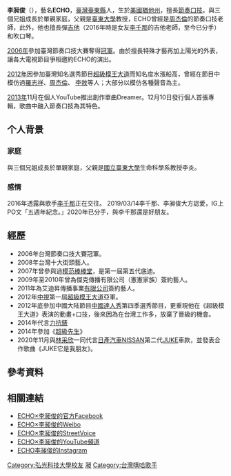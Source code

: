 {{multiple issues|
{{copyedit|time=2016-10-09T09:25:56+00:00}}
{{prose|time=2016-10-09T09:25:56+00:00}}
{{blpunsourced|time=2018-06-30T05:06:40+00:00}}
{{fansite|time=2018-06-30T05:06:40+00:00}}
}}
{{藝人
| 本名 = 李昶俊
| 類型 = 男藝人
| 出生日期 = {{Birth_date_and_age|1986|2|1}}
| 出生地點 = {{USA}}[[猶他州|猶他州]]
| 國籍 = {{ROC}}<br>{{USA}}
| 語言 = [[國語|國語]]、[[英語|英語]]
| 教育程度 = [[弘光科技大學|弘光科技大學]]生物科技學系[[學士|學士]]
| 經紀公司 = 矩放實業有限公司
| 網站 = [https://www.facebook.com/beatboxecho/ 李昶俊ECHO 臉書粉絲團]。
| 姓名 = ECHO
| 英文名 = Echo Lee
}}
'''李昶俊'''（{{bd|1986年|2月1日}}），藝名'''ECHO'''，[[臺灣|臺灣]][[臺東縣|臺東縣]]人，生於[[美國|美國]][[猶他州|猶他州]]，擅長[[節奏口技|節奏口技]]。與三個兄姐成長於單親家庭，父親是[[臺東大學|臺東大學]]教授，ECHO曾經是[[周杰倫|周杰倫]]的節奏口技老師，此外，他也擅長彈[[吉他|吉他]]（2016年時是女友[[李千那|李千那]]的吉他老師，至今已分手）和吹口琴。

[[2006年|2006年]]參加臺灣節奏口技大賽奪得[[冠軍|冠軍]]。由於擅長特殊才藝再加上陽光的外表，讓各大電視節目爭相邀約ECHO的演出。

[[2012年|2012年]]因參加臺灣知名選秀節目[[超級模王大道_(第一屆)|超級模王大道]]而知名度水漲船高，曾經在節目中模仿過[[羅志祥|羅志祥]]、[[周杰倫|周杰倫]]、 [[李敖|李敖]]等人；大部分以模仿各種聲音為主。

[[2013年|2013年]]11月在個人YouTube推出創作單曲Dreamer。12月10日發行個人首張專輯，歌曲中融入節奏口技為其特色。

== 个人背景 ==

=== 家庭 ===
與三個兄姐成長於單親家庭，父親是[[國立臺東大學|國立臺東大學]]生命科學系教授李炎。

=== 感情 ===
2016年透露與歌手[[李千那|李千那]]正在交往。
2019/03/14李千那、李昶俊大方認愛，IG上PO文「五週年紀念。」2020年已分手，與李千那還是好朋友。

== 經歷 ==
*2006年台灣節奏口技大賽冠軍。
*2008年台灣十大街頭藝人。
*2007年曾參與過[[模范棒棒堂|模范棒棒堂]]，是第一屆第五代底迪。
*2009年至2010年曾為傑克傳播有限公司（憲憲家族）簽約藝人。
*2011年為艾迪昇傳播事業[[有限公司|有限公司]]簽約藝人。
*2012年[[中視|中視]]第一屆[[超級模王大道_(第一屆)|超級模王大道]]亞軍。
*2012年底參加中國大陆節目[[中國達人秀|中國達人秀]]第四季選秀節目，更重現他在《超級模王大道》表演的動畫+口技，後來因為在台灣工作多，放棄了晉級的機會。
*2014年代言[[力抗錶|力抗錶]]
*2014年參加《[[超级先生|超級先生]]》
*2020年11月與[[林采欣|林采欣]]一同代言[[日產汽車|日產汽車]][[NISSAN|NISSAN]]第二代[[JUKE|JUKE]]車款，並發表合作歌曲《JUKE它是我朋友》。

==參考資料==
{{reflist}}

== 相關連結 ==
*[https://www.facebook.com/beatboxecho/ ECHO×李昶俊的官方Facebook] {{Wayback|url=https://www.facebook.com/beatboxecho/ |date=20201117202511 }}
*[http://www.weibo.com/u/2154931830 ECHO×李昶俊的Weibo] {{Wayback|url=http://www.weibo.com/u/2154931830 |date=20140223110509 }}
*[https://web.archive.org/web/20110810042304/http://tw.streetvoice.com/users/beatboxstyle/ ECHO×李昶俊的StreetVoice]
*[http://www.youtube.com/user/echoleebeatbox ECHO×李昶俊的YouTube頻道] {{Wayback|url=http://www.youtube.com/user/echoleebeatbox |date=20210205155649 }}
*[https://instagram.com/echobbox ECHO李昶俊的Instagram]

[[Category:弘光科技大學校友|Category:弘光科技大學校友]]
[[Category:李姓|昶]]
[[Category:台灣嘻哈歌手|Category:台灣嘻哈歌手]]